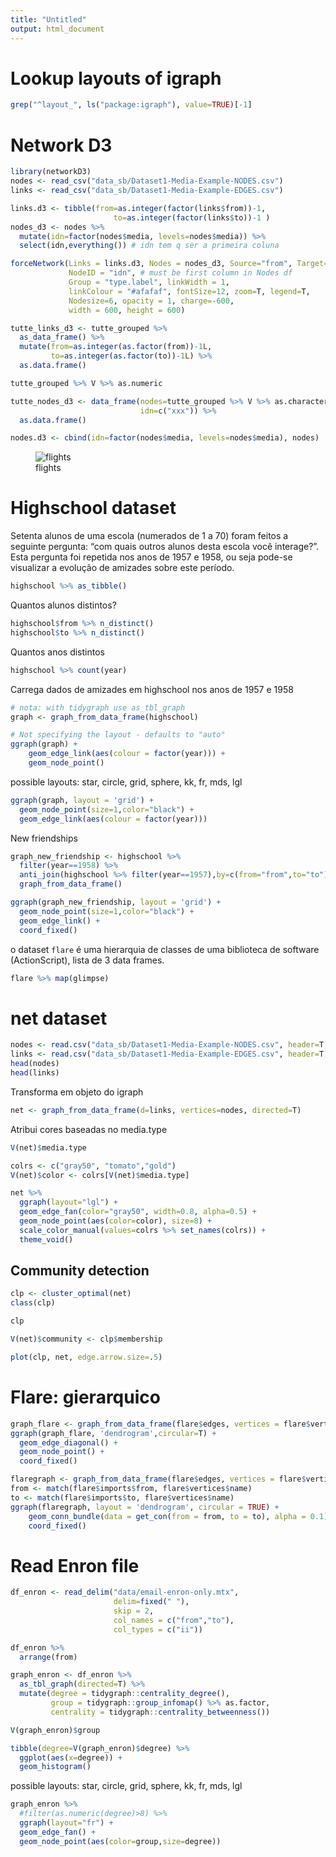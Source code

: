 ```yaml
---
title: "Untitled"
output: html_document
---
```


# Lookup layouts of igraph

```r
grep("^layout_", ls("package:igraph"), value=TRUE)[-1]
```

# Network D3

```r
library(networkD3)
nodes <- read_csv("data_sb/Dataset1-Media-Example-NODES.csv")
links <- read_csv("data_sb/Dataset1-Media-Example-EDGES.csv")
```

```r
links.d3 <- tibble(from=as.integer(factor(links$from))-1,
                       to=as.integer(factor(links$to))-1 )
nodes_d3 <- nodes %>%
  mutate(idn=factor(nodes$media, levels=nodes$media)) %>%
  select(idn,everything()) # idn tem q ser a primeira coluna
```

```r
forceNetwork(Links = links.d3, Nodes = nodes_d3, Source="from", Target="to",
             NodeID = "idn", # must be first column in Nodes df
             Group = "type.label", linkWidth = 1,
             linkColour = "#afafaf", fontSize=12, zoom=T, legend=T,
             Nodesize=6, opacity = 1, charge=-600,
             width = 600, height = 600)
```




```r
tutte_links_d3 <- tutte_grouped %>%
  as_data_frame() %>%
  mutate(from=as.integer(as.factor(from))-1L,
         to=as.integer(as.factor(to))-1L) %>%
  as.data.frame()
```

```r
tutte_grouped %>% V %>% as.numeric
```


```r
tutte_nodes_d3 <- data_frame(nodes=tutte_grouped %>% V %>% as.character,
                             idn=c("xxx")) %>%
  as.data.frame()
```




```r
nodes.d3 <- cbind(idn=factor(nodes$media, levels=nodes$media), nodes)
```


<!-- Iverton: consegue fazer este mapa em leaflet?  -->

![flights](pics/flights_usa.png)



# Highschool dataset


Setenta alunos de uma escola (numerados de 1 a 70) foram feitos a seguinte pergunta: "com quais outros alunos desta escola você interage?". Esta pergunta foi repetida nos anos de 1957 e 1958, ou seja pode-se visualizar a evolução de amizades sobre este período.


```r
highschool %>% as_tibble()
```

Quantos alunos distintos?

```r
highschool$from %>% n_distinct()
highschool$to %>% n_distinct()
```

Quantos anos distintos

```r
highschool %>% count(year)
```

Carrega dados de amizades em highschool nos anos de 1957 e 1958

```r
# nota: with tidygraph use as_tbl_graph
graph <- graph_from_data_frame(highschool)
```

```r
# Not specifying the layout - defaults to "auto"
ggraph(graph) + 
    geom_edge_link(aes(colour = factor(year))) + 
    geom_node_point()
```

possible layouts: star, circle, grid, sphere, kk, fr, mds, lgl


```r
ggraph(graph, layout = 'grid') + 
  geom_node_point(size=1,color="black") +
  geom_edge_link(aes(colour = factor(year)))
```

New friendships

```r
graph_new_friendship <- highschool %>%
  filter(year==1958) %>%
  anti_join(highschool %>% filter(year==1957),by=c(from="from",to="to")) %>%
  graph_from_data_frame()
```

```r
ggraph(graph_new_friendship, layout = 'grid') + 
  geom_node_point(size=1,color="black") +
  geom_edge_link() +
  coord_fixed()
```

o dataset `flare` é uma hierarquia de classes de uma biblioteca de software (ActionScript), lista de 3 data frames.

```r
flare %>% map(glimpse)
```

# net dataset

```r
nodes <- read.csv("data_sb/Dataset1-Media-Example-NODES.csv", header=T, as.is=T)
links <- read.csv("data_sb/Dataset1-Media-Example-EDGES.csv", header=T, as.is=T)
head(nodes)
head(links)
```

Transforma em objeto do igraph

```r
net <- graph_from_data_frame(d=links, vertices=nodes, directed=T)
```

Atribui cores baseadas no media.type

```r
V(net)$media.type
```


```r
colrs <- c("gray50", "tomato","gold")
V(net)$color <- colrs[V(net)$media.type]
```


```r
net %>%
  ggraph(layout="lgl") +
  geom_edge_fan(color="gray50", width=0.8, alpha=0.5) +
  geom_node_point(aes(color=color), size=8) +
  scale_color_manual(values=colrs %>% set_names(colrs)) +
  theme_void()
```

## Community detection

```r
clp <- cluster_optimal(net)
class(clp)
```

```r
clp
```


```r
V(net)$community <- clp$membership
```

```r
plot(clp, net, edge.arrow.size=.5)
```


# Flare: gierarquico

```r
graph_flare <- graph_from_data_frame(flare$edges, vertices = flare$vertices)
ggraph(graph_flare, 'dendrogram',circular=T) + 
  geom_edge_diagonal() +
  geom_node_point() +
  coord_fixed()
```


```r
flaregraph <- graph_from_data_frame(flare$edges, vertices = flare$vertices)
from <- match(flare$imports$from, flare$vertices$name)
to <- match(flare$imports$to, flare$vertices$name)
ggraph(flaregraph, layout = 'dendrogram', circular = TRUE) + 
    geom_conn_bundle(data = get_con(from = from, to = to), alpha = 0.1) + 
    coord_fixed()
```

# Read Enron file


```r
df_enron <- read_delim("data/email-enron-only.mtx",
                       delim=fixed(" "),
                       skip = 2,
                       col_names = c("from","to"),
                       col_types = c("ii"))
```

```r
df_enron %>%
  arrange(from)
```


```r
graph_enron <- df_enron %>%
  as_tbl_graph(directed=T) %>%
  mutate(degree = tidygraph::centrality_degree(),
         group = tidygraph::group_infomap() %>% as.factor,
         centrality = tidygraph::centrality_betweenness())
```

```r
V(graph_enron)$group
```


```r
tibble(degree=V(graph_enron)$degree) %>%
  ggplot(aes(x=degree)) +
  geom_histogram()
```


possible layouts: star, circle, grid, sphere, kk, fr, mds, lgl

```r
graph_enron %>%
  #filter(as.numeric(degree)>8) %>%
  ggraph(layout="fr") +
  geom_edge_fan() +
  geom_node_point(aes(color=group,size=degree))
```